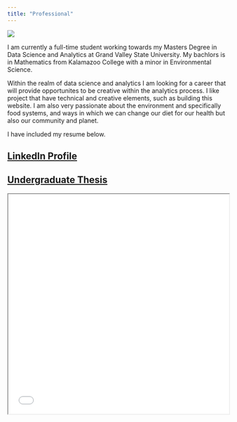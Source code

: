 ```yaml
---
title: "Professional"
---
```


![](Dziewicki-Carley.jpeg)

I am currently a full-time student working towards my Masters Degree in Data Science and Analytics at Grand Valley State University. My bachlors is in Mathematics from Kalamazoo College with a minor in Environmental Science. 

Within the realm of data science and analytics I am looking for a career that will provide opportunites to be creative within the analytics process. I like project that have technical and creative elements, such as building this website. I am also very passionate about the environment and specifically food systems, and ways in which we can change our diet for our health but also our community and planet.

I have included my resume below. 

## [LinkedIn Profile](https://www.linkedin.com/in/carley-dziewicki-4140321b8/)
## [Undergraduate Thesis](https://cache.kzoo.edu/handle/10920/38630)



 <iframe src="ResumeCDziewickiR.pdf" width="100%" height="500px">
    </iframe>
